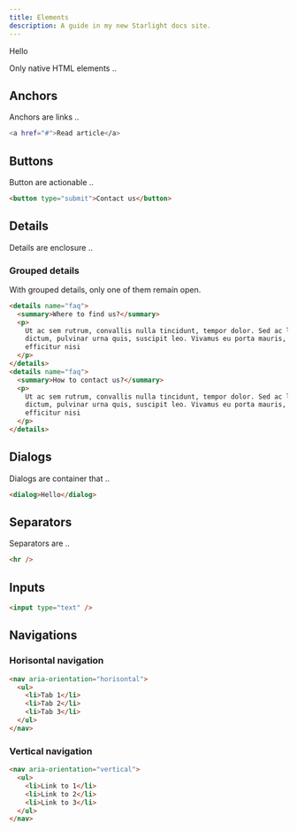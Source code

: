```yaml
---
title: Elements
description: A guide in my new Starlight docs site.
---
```



<BannerInterop title="Intero 2022">Hello</BannerInterop>

Only native HTML elements ..

## Anchors

Anchors are links ..

```bash
<a href="#">Read article</a>
```

## Buttons

Button are actionable ..

```html
<button type="submit">Contact us</button>
```

## Details

Details are enclosure ..

### Grouped details

With grouped details, only one of them remain open.

```html
<details name="faq">
  <summary>Where to find us?</summary>
  <p>
    Ut ac sem rutrum, convallis nulla tincidunt, tempor dolor. Sed ac leo
    dictum, pulvinar urna quis, suscipit leo. Vivamus eu porta mauris, eget
    efficitur nisi
  </p>
</details>
<details name="faq">
  <summary>How to contact us?</summary>
  <p>
    Ut ac sem rutrum, convallis nulla tincidunt, tempor dolor. Sed ac leo
    dictum, pulvinar urna quis, suscipit leo. Vivamus eu porta mauris, eget
    efficitur nisi
  </p>
</details>
```

## Dialogs

Dialogs are container that ..

```html
<dialog>Hello</dialog>
```

## Separators

Separators are ..

```html
<hr />
```

## Inputs

```html
<input type="text" />
```

## Navigations

### Horisontal navigation

```html
<nav aria-orientation="horisontal">
  <ul>
    <li>Tab 1</li>
    <li>Tab 2</li>
    <li>Tab 3</li>
  </ul>
</nav>
```

### Vertical navigation

```html
<nav aria-orientation="vertical">
  <ul>
    <li>Link to 1</li>
    <li>Link to 2</li>
    <li>Link to 3</li>
  </ul>
</nav>
```
